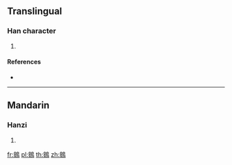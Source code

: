 {{character info/new}}
==Translingual==

===Han character===
{{Han char|rn=196|rad=鳥|as=10|sn=21|four=27427|canj=HJHAF,HMHAF,XXHJH,XXHMH}}

# {{defn|Han|sort=鳥10}}

====References====
* {{Han ref|kx=1498.201|dkj=47234|hdz=74651.010|uh=9DCE|ud=40398|bh=F6BE|bd=63166}}

----

==Mandarin==

===Hanzi===
{{cmn-hanzi|pin=[[gāo]] ([[gao1]])|wg=kao<sup>1</sup>}}

# {{defn|lang=cmn|sort=鳥10}}

[[fr:鷎]]
[[pl:鷎]]
[[th:鷎]]
[[zh:鷎]]